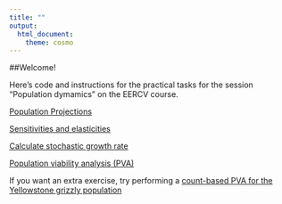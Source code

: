 ```yaml
---
title: ""
output:
  html_document:
    theme: cosmo
---
```


##Welcome!

Here's code and instructions for the practical tasks for the session "Population dymamics" on the EERCV course. 

[Population Projections](Activity/PopulationProjection.html)  

[Sensitivities and elasticities](Activity/SensitivitiesAndElasticities.html)  

[Calculate stochastic growth rate](Activity/stochasticGrowthRate.html)  

[Population viability analysis (PVA)](Activity/PopulationViabilityAnalysis.html)  

If you want an extra exercise, try performing a [count-based PVA for the Yellowstone grizzly population](http://www.montana.edu/screel/teaching/bioe-440r-521/course-outline/count-based-PVA-grizzly-data.R)
